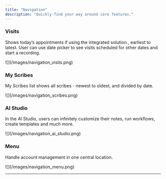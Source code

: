 ```yaml
---
title: "Navigation"
description: "Quickly find your way around core features."
---
```


### Visits

Shows today’s appointments if using the integrated solution., earliest to latest. User can use date picker to see visits scheduled for other dates and start a recording.

<Frame>
  ![](/images/navigation_visits.png)
</Frame>

### My Scribes

My Scribes list shows all scribes - newest to oldest, and divided by date.

<Frame>
  ![](/images/navigation_scribes.png)
</Frame>

### AI Studio

In the AI Studio, users can infinitely customize their notes, run workflows, create templates and much more.

<Frame>
  ![](/images/navigation_ai_studio.png)
</Frame>

### Menu

Handle account management in one central location.

<Frame>
  ![](/images/navigation_menu.png)
</Frame>

---